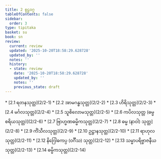 ```yaml
---
title: 2 စူဠဝဂ္ဂ
tableOfContents: false
sidebar:
  order: 3
type: tipitaka
basket: su
book: sn
review:
  current: review
  updated: '2025-10-20T18:58:29.628728'
  updated_by: ''
  notes: ''
  history:
  - state: review
    date: '2025-10-20T18:58:29.628728'
    updated_by: ''
    notes: ''
    previous_state: draft
---
```



<DynamicBreadcrumb />


<ReviewStatus review={frontmatter.review} showDetails={true} />

<HypothesisAnnotation frontmatter={frontmatter} />



<TableOfContents book="sn" section="2">
* [2.1 ရတနသုတ္တ](2/2-1)
* [2.2 အာမဂန္ဓသုတ္တ](2/2-2)
* [2.3 ဟိရိသုတ္တ](2/2-3)
* [2.4 မင်္ဂလသုတ္တ](2/2-4)
* [2.5 သူစိလောမသုတ္တ](2/2-5)
* [2.6 ကပိလသုတ္တ (ဓမ္မစရိယသုတ္တ)](2/2-6)
* [2.7 ဗြာဟ္မဏဓမ္မိကသုတ္တ](2/2-7)
* [2.8 ဓမ္မ (နာဝါ) သုတ္တ](2/2-8)
* [2.9 ကိံသီလသုတ္တ](2/2-9)
* [2.10 ဥဋ္ဌာနသုတ္တ](2/2-10)
* [2.11 ရာဟုလသုတ္တ](2/2-11)
* [2.12 နိဂြေါဓကပ္ပ (ဝင်္ဂီသ) သုတ္တ](2/2-12)
* [2.13 သမ္မာပရိဗ္ဗာဇနီယသုတ္တ](2/2-13)
* [2.14 ဓမ္မိကသုတ္တ](2/2-14)
</TableOfContents>